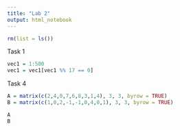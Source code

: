 ```yaml
---
title: "Lab 2"
output: html_notebook
---
```


```r
rm(list = ls())
```

Task 1

```r

vec1 = 1:500
vec1 = vec1[vec1 %% 17 == 0]
```

Task 4

```r
A = matrix(c(2,4,0,7,6,8,3,1,4), 3, 3, byrow = TRUE)
B = matrix(c(1,0,2,-1,-1,0,4,0,1), 3, 3, byrow = TRUE)

A
B
```

